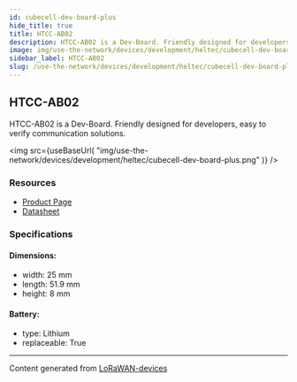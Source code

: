 ```yaml
---
id: cubecell-dev-board-plus
hide_title: true
title: HTCC-AB02
description: HTCC-AB02 is a Dev-Board. Friendly designed for developers, easy to verify communication solutions.
image: img/use-the-network/devices/development/heltec/cubecell-dev-board-plus.png
sidebar_label: HTCC-AB02
slug: /use-the-network/devices/development/heltec/cubecell-dev-board-plus
---
```



## HTCC-AB02

HTCC-AB02 is a Dev-Board. Friendly designed for developers, easy to verify communication solutions.

<img
src={useBaseUrl(
"img/use-the-network/devices/development/heltec/cubecell-dev-board-plus.png"
)}
/>

### Resources

- [Product Page](https://heltec.org/project/htcc-ab02/)
- [Datasheet](https://heltec.org/project/htcc-ab02/#1552557147424-7f1ec-5c652144-e1d638b1-a2e8)

### Specifications

#### Dimensions:
- width: 25 mm
- length: 51.9 mm
- height: 8 mm
#### Battery: 
- type: Lithium
- replaceable: True



---
Content generated from [LoRaWAN-devices](https://github.com/TheThingsNetwork/lorawan-devices)